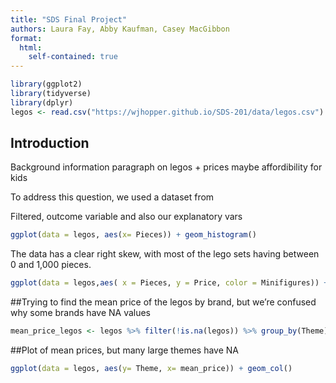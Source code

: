 ```yaml
---
title: "SDS Final Project"
authors: Laura Fay, Abby Kaufman, Casey MacGibbon
format:
  html:
    self-contained: true
---
```

```r
library(ggplot2)
library(tidyverse)
library(dplyr)
legos <- read.csv("https://wjhopper.github.io/SDS-201/data/legos.csv")
```

## Introduction
Background information paragraph on legos + prices maybe affordibility for kids

To address this question, we used a dataset from 

Filtered, outcome variable and also our explanatory vars

```r
ggplot(data = legos, aes(x= Pieces)) + geom_histogram()
```

The data has a clear right skew, with most of the lego sets having between 0 and 1,000 pieces. 

```r
ggplot(data = legos,aes( x = Pieces, y = Price, color = Minifigures)) + geom_point() + scale_color_continuous(low = "pink", high = "maroon")
```

##Trying to find the mean price of the legos by brand, but we're confused why some brands have NA values
```r
mean_price_legos <- legos %>% filter(!is.na(legos)) %>% group_by(Theme) %>% summarize(mean_price = mean(Price))
```

##Plot of mean prices, but many large themes have NA
```r
ggplot(data = legos, aes(y= Theme, x= mean_price)) + geom_col()
```

